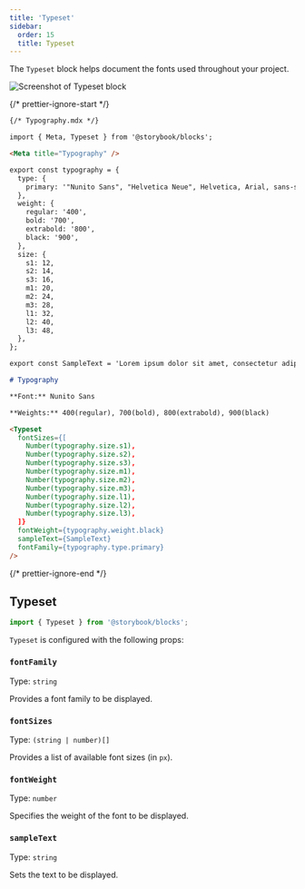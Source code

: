 ```yaml
---
title: 'Typeset'
sidebar:
  order: 15
  title: Typeset
---
```


<YouTubeCallout id="tyNIspWhFyU" title="Storybook for Design Systems - Typeset Doc Block" params="start=73" />

The `Typeset` block helps document the fonts used throughout your project.

![Screenshot of Typeset block](./doc-block-typeset.png)

{/* prettier-ignore-start */}

```md
{/* Typography.mdx */}

import { Meta, Typeset } from '@storybook/blocks';

<Meta title="Typography" />

export const typography = {
  type: {
    primary: '"Nunito Sans", "Helvetica Neue", Helvetica, Arial, sans-serif',
  },
  weight: {
    regular: '400',
    bold: '700',
    extrabold: '800',
    black: '900',
  },
  size: {
    s1: 12,
    s2: 14,
    s3: 16,
    m1: 20,
    m2: 24,
    m3: 28,
    l1: 32,
    l2: 40,
    l3: 48,
  },
};

export const SampleText = 'Lorem ipsum dolor sit amet, consectetur adipiscing elit.';

# Typography

**Font:** Nunito Sans

**Weights:** 400(regular), 700(bold), 800(extrabold), 900(black)

<Typeset
  fontSizes={[
    Number(typography.size.s1),
    Number(typography.size.s2),
    Number(typography.size.s3),
    Number(typography.size.m1),
    Number(typography.size.m2),
    Number(typography.size.m3),
    Number(typography.size.l1),
    Number(typography.size.l2),
    Number(typography.size.l3),
  ]}
  fontWeight={typography.weight.black}
  sampleText={SampleText}
  fontFamily={typography.type.primary}
/>
```

{/* prettier-ignore-end */}

## Typeset

```js
import { Typeset } from '@storybook/blocks';
```

`Typeset` is configured with the following props:

### `fontFamily`

Type: `string`

Provides a font family to be displayed.

### `fontSizes`

Type: `(string | number)[]`

Provides a list of available font sizes (in `px`).

### `fontWeight`

Type: `number`

Specifies the weight of the font to be displayed.

### `sampleText`

Type: `string`

Sets the text to be displayed.
